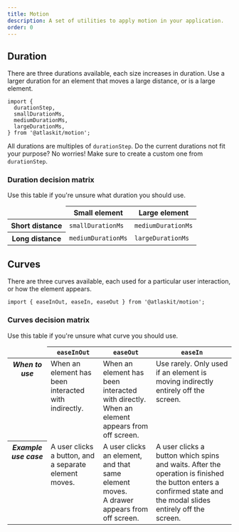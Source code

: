 ```yaml
---
title: Motion
description: A set of utilities to apply motion in your application.
order: 0
---
```


## Duration

There are three durations available, each size increases in duration.
Use a larger duration for an element that moves a large distance, or is a large element.

```
import {
  durationStep,
  smallDurationMs,
  mediumDurationMs,
  largeDurationMs,
} from '@atlaskit/motion';
```

All durations are multiples of `durationStep`. Do the current durations not fit your purpose?
No worries! Make sure to create a custom one from `durationStep`.

### Duration decision matrix

Use this table if you're unsure what duration you should use.

<table>
  <thead>
    <tr>
      <td></td>
      <th>Small element</th>
      <th>Large element</th>
    </tr>
  </thead>
  <tbody>
    <tr>
      <th scope="row">
        <strong>Short distance</strong>
      </th>
      <td>
        <code>smallDurationMs</code>
      </td>
      <td>
        <code>mediumDurationMs</code>
      </td>
    </tr>
    <tr>
      <th scope="row">
        <strong>Long distance</strong>
      </th>
      <td>
        <code>mediumDurationMs</code>
      </td>
      <td>
        <code>largeDurationMs</code>
      </td>
    </tr>
  </tbody>
</table>

## Curves

There are three curves available, each used for a particular user interaction, or how the element appears.

```
import { easeInOut, easeIn, easeOut } from '@atlaskit/motion';
```

### Curves decision matrix

Use this table if you're unsure what curve you should use.

<table>
  <thead>
    <tr style="vertical-align: top;">
      <td></td>
      <th>
        <code>easeInOut</code>
      </th>
      <th>
        <code>easeOut</code>
      </th>
      <th>
        <code>easeIn</code>
      </th>
    </tr>
  </thead>
  <tbody>
    <tr style="vertical-align: top;">
      <th scope="row">
        <i>When to use</i>
      </th>
      <td>When an element has been interacted with indirectly.</td>
      <td>
        When an element has been interacted with directly. <br />
        When an element appears from off screen.
      </td>
      <td>
        Use rarely. Only used if an element is moving indirectly entirely off
        the screen.
      </td>
    </tr>
    <tr style="vertical-align: top;">
      <th scope="row">
        <i>Example use case</i>
      </th>
      <td>A user clicks a button, and a separate element moves.</td>
      <td>
        A user clicks an element, and that same element moves. <br />A drawer
        appears from off screen.
      </td>
      <td>
        A user clicks a button which spins and waits. After the operation is
        finished the button enters a confirmed state and the modal slides
        entirely off the screen.
      </td>
    </tr>
  </tbody>
</table>

